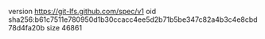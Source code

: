 version https://git-lfs.github.com/spec/v1
oid sha256:b61c7511e780950d1b30ccacc4ee5d2b71b5be347c82a4b3c4e8cbd78d4fa20b
size 46861
